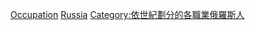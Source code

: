 {{Container category}}
{{Portal|俄羅斯|人物}}
{{Category pair|18世紀各職業俄羅斯人|20世紀各職業俄羅斯人}}

[[Category:19世紀俄羅斯人|Occupation]]
[[Category:依國籍劃分的19世紀各職業人物|Russia]]
[[Category:依世紀劃分的各職業俄羅斯人|Category:依世紀劃分的各職業俄羅斯人]]